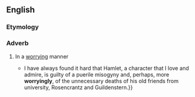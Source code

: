 ==English==

===Etymology===
{{suffix|worrying|ly|lang=en}}

===Adverb===
{{en-adv}}

# In a [[worrying]] manner
#* {{quote-journal|author=Simon Russell Beale|authorlink=Simon Russell Beale|title=Why Shakespeare always says something new: As the 450th anniversary of Shakespeare's birth approaches, the great Shakespearean actor Simon Russell Beale explains his secrets &#91;print version: The king and I&#93;|url=http://www.telegraph.co.uk/culture/theatre/william-shakespeare/10744778/Why-Shakespeare-always-says-something-new.html|work={{w|The Daily Telegraph}} (Review)|location=London|date=12 April 2014|page=R7|passage={{...}} I have always found it hard that Hamlet, a character that I love and admire, is guilty of a puerile misogyny and, perhaps, more '''worryingly''', of the unnecessary deaths of his old friends from university, Rosencrantz and Guildenstern.}}